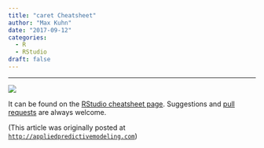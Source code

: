 ```yaml
---
title: "caret Cheatsheet"
author: "Max Kuhn"
date: "2017-09-12"
categories:
  - R
  - RStudio
draft: false
--- 
```


<hr>

![](cheatsheet-thumb.png){fig-align="center"}

It can be found on the [RStudio cheatsheet page](https://www.rstudio.com/resources/cheatsheets/). Suggestions and [pull requests](https://github.com/rstudio/cheatsheets/blob/master/source/caret-cheatsheet.key) are always welcome.

(This article was originally posted at [`http://appliedpredictivemodeling.com`](https://appliedpredictivemodeling.com/blog/2017/9/12/caret-cheatsheet))